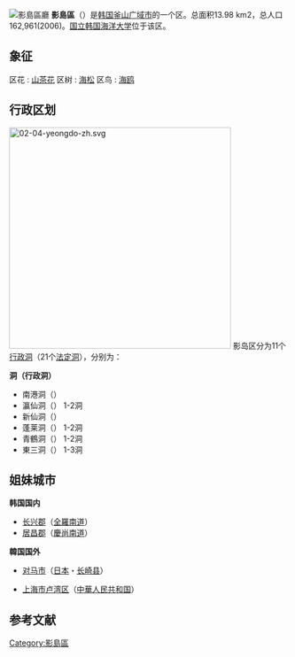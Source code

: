 {{Infobox settlement
| name                    = 影島區
| native_name_lang        = 韓語
| translit_lang1          = [[韓語|韓語]] 
| settlement_type         = [[韩国行政区划|自治區]]
| translit_lang1_type1    = [[諺文|諺文]]
| translit_lang1_info1    = 영도구
| translit_lang1_type2    = [[朝鮮漢字|漢字]]
| translit_lang1_info2    = 影島區
| translit_lang1_type3    = {{nowrap|[[文化观光部2000年式|文化观光部2000年式]]}}
| translit_lang1_info3    = Yeongdo-gu
| translit_lang1_type4    = {{nowrap|[[马科恩-赖肖尔表记法|马科恩-赖肖尔表记法]]}}
| translit_lang1_info4    = Yǒngdo-gu
| image_skyline           = Yeongdodaegyo(Yeongdo Bridge).jpg
| image_caption           = 正在開橋的影島大橋
| image_flag              = Flag of Yeongdo, Busan.svg
| image_map               = Busan Yeongdo-gu.svg
| map_caption             = 影島區在釜山廣域市的位置
| subdivision_type        = 國家
| subdivision_name        = {{ROK}}
| subdivision_type1       = [[朝鮮地區|地區]]
| subdivision_name1       = [[嶺南地方|嶺南地方]]
| subdivision_type2       = 省級行政區
| subdivision_name2       = [[釜山廣域市|釜山廣域市]]
| parts_type              = 行政區劃
| parts                   = 11[[行政洞|行政洞]]、21[[法定洞|法定洞]]
| governing_body          = 影島區廳
| leader_title            = 區廳長
| leader_name             = {{link-ko|金哲熏|김철훈}}
| leader_party            = {{MPK}}
| leader_title1           = 國會議員
| leader_name1            = [[皇甫承希|皇甫承希]] （{{PPP}}）
| area_total_km2          = 14.13
| population_total        = 110,638 
| population_density_km2  = auto
| population_as_of        = 2021年
| population_note         = <ref>[http://www.yeongdo.go.kr/introduction/02_01.asp 영도구 : 홈 > 우리구소개 > 구정현황 > 일반현황<!-- Bot generated title -->]{{Dead link|date=2018年6月|bot=InternetArchiveBot|fix-attempted=no }}</ref>
| blank_name              = 區樹
| blank_info              = 海松
| blank1_name             = 區花
| blank1_info             = [[山茶花|山茶花]]
| blank2_name             = 區鳥
| blank2_info             = [[海鷗|海鷗]]
| website                 = [https://www.yeongdo.go.kr/main.web 影島區廳網站]
}}
[[File:Yeongdo-gu_office.jpg|影島區廳]]
'''影島區'''（{{kor|諺=영도구|漢=影島區|羅=Yeongdo gu|f=y}}）是[[韩国|韩国]][[釜山广域市|釜山广域市]]的一个区。总面积13.98 km2，总人口162,961(2006)。[[国立韩国海洋大学|国立韩国海洋大学]]位于该区。

== 象征 ==

区花 : [[山茶花|山茶花]]
区树 : [[海松|海松]]
区鸟 : [[海鸥|海鸥]]

== 行政区划 ==
[[File:02-04-yeongdo-zh.svg|400px]]
影岛区分为11个[[行政洞|行政洞]]（21个[[法定洞|法定洞]]），分别为：

'''洞（行政洞）'''
* 南港洞（{{lang|ko|남항동}}）
* 瀛仙洞（{{lang|ko|영선동}}） 1-2洞
* 新仙洞（{{lang|ko|신선동}}）
* 蓬莱洞（{{lang|ko|봉래동}}） 1-2洞
* 青鶴洞（{{lang|ko|청학동}}） 1-2洞
* 東三洞（{{lang|ko|동삼동}}） 1-3洞

== 姐妹城市 ==
'''韩国国内'''
* [[长兴郡|长兴郡]]（[[全羅南道|全羅南道]]）
* [[居昌郡|居昌郡]]（[[慶尚南道|慶尚南道]]）

'''韓国国外'''
* {{flagicon|Japan}} [[对马市|对马市]]（[[日本|日本]]・[[长崎县|长崎县]]）
* {{flagicon|China}}  [[上海市|上海市]][[卢湾区|卢湾区]]（[[中華人民共和国|中華人民共和国]]）


== 参考文献 ==
<references/>

{{釜山广域市}}
{{Authority control}}
[[Category:影島區|Category:影島區]]